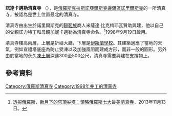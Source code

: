 {{refimprove|time=2015-07-01T09:13:31+00:00}}
{{Infobox religious building
|building_name=諾達卡邁勒清真寺
|image=Nurd_Kamal_Mosque.jpg
|caption=
|location= 俄罗斯[[諾里爾斯克|諾里爾斯克]]
|religious_affiliation=[[伊斯兰教|伊斯兰教]]
|district= 
|functional_status=
|leadership=
|website=
|architecture_type= 清真寺
|architecture_style=[[土耳其|土耳其]]
|facade_direction=
|year_completed= 1998年
|construction_cost=
|specifications=yes
|architect=
|capacity=
|length=
|width=
|width_nave=
|height_max=
|dome_quantity=1
|dome_height_outer=
|dome_height_inner=
|dome_dia_outer=
|dome_dia_inner=
|minaret_quantity= 1
|minaret_height=
|spire_quantity=
|spire_height=30公尺
|materials=
}}

'''諾達卡邁勒清真寺''' （{{lang-ru|Нурди-Камаль}}），是[[俄羅斯|俄羅斯]][[克拉斯諾亞爾斯克邊疆區|克拉斯諾亞爾斯克邊疆區]][[諾里爾斯克|諾里爾斯克]]的一所清真寺，被認為是世上位置最北的清真寺。

清真寺由出生於諾里爾斯克的[[韃靼族|韃靼族]]商人米薩達·比克梅耶瓦贊助興建，他以自己的父親諾力特丁和母親加妮卡邁勒為清真寺命名。<ref>[[俄羅斯報|透視俄羅斯]]，[http://big5.tsrus.cn/lvyou/2013/11/13/29929.html 新月下的穹頂尖塔：領略俄羅斯七大最美清真寺]，2013年11月13日。</ref>1998年9月19日啟用。

清真寺樓高兩層，上層是祈禱大廳，下層是[[伊斯蘭學校|伊斯蘭學校]]。其建築適應了當地的天氣，例如宣禮塔底座為防止受凍以及加強風阻而建成方形，而非一般的圓形。另外由於當地的永久[[凍土層|凍土層]]深達300至500公尺，清真寺需要興建在支撐物上。
==參考資料==
{{reflist}}
{{coord|69|34|0.9|N|88|20|0.6|E|type:landmark|display=title}}

[[Category:俄羅斯清真寺|Category:俄羅斯清真寺]]
[[Category:1998年完工的清真寺|Category:1998年完工的清真寺]]